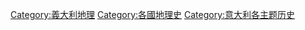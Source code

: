 [[Category:義大利地理|Category:義大利地理]]
[[Category:各國地理史|Category:各國地理史]]
[[Category:意大利各主题历史|Category:意大利各主题历史]]